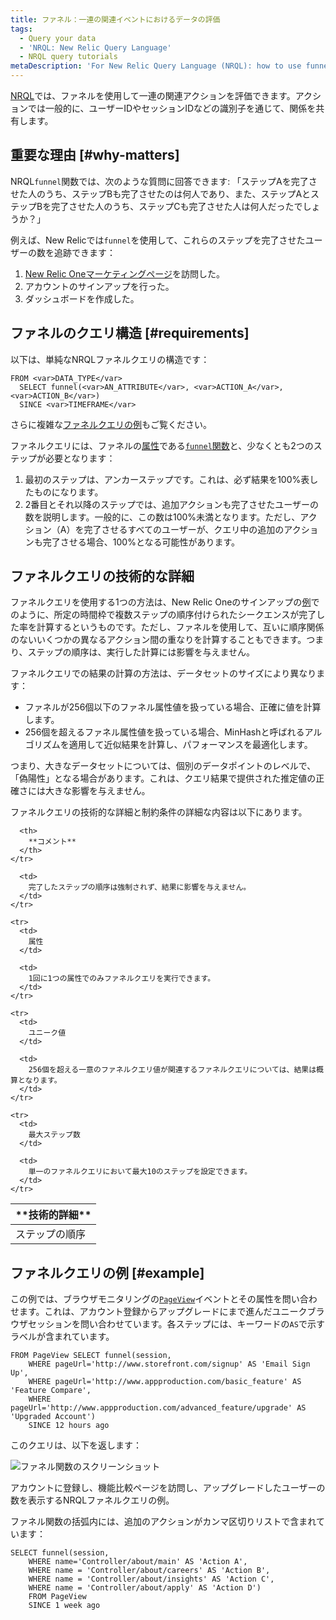 ```yaml
---
title: ファネル：一連の関連イベントにおけるデータの評価
tags:
  - Query your data
  - 'NRQL: New Relic Query Language'
  - NRQL query tutorials
metaDescription: 'For New Relic Query Language (NRQL): how to use funnels to understand how many users complete a set of steps in a procedure.'
---
```



[NRQL](/docs/query-data/nrql-new-relic-query-language/getting-started/introduction-nrql)では、ファネルを使用して一連の関連アクションを評価できます。アクションでは一般的に、ユーザーIDやセッションIDなどの識別子を通じて、関係を共有します。

## 重要な理由 [#why-matters]

NRQL`funnel`関数では、次のような質問に回答できます: 「ステップAを完了させた人のうち、ステップBも完了させたのは何人であり、また、ステップAとステップBを完了させた人のうち、ステップCも完了させた人は何人だったでしょうか？」

例えば、New Relicでは`funnel`を使用して、これらのステップを完了させたユーザーの数を追跡できます：

1. [New Relic Oneマーケティングページ](https://newrelic.com/platform)を訪問した。
2. アカウントのサインアップを行った。
3. ダッシュボードを作成した。

## ファネルのクエリ構造 [#requirements]

以下は、単純なNRQLファネルクエリの構造です：

```
FROM <var>DATA_TYPE</var> 
  SELECT funnel(<var>AN_ATTRIBUTE</var>, <var>ACTION_A</var>, <var>ACTION_B</var>) 
  SINCE <var>TIMEFRAME</var>
```

さらに複雑な[ファネルクエリの例](#example)もご覧ください。

ファネルクエリには、ファネルの[属性](/docs/using-new-relic/welcome-new-relic/get-started/glossary#attribute)である[`funnel`関数](/docs/query-data/nrql-new-relic-query-language/getting-started/nrql-syntax-components-functions#func-funnel)と、少なくとも2つのステップが必要となります：

1. 最初のステップは、アンカーステップです。これは、必ず結果を100%表したものになります。
2. 2番目とそれ以降のステップでは、追加アクションも完了させたユーザーの数を説明します。一般的に、この数は100%未満となります。ただし、アクション（A）を完了させるすべてのユーザーが、クエリ中の追加のアクションも完了させる場合、100%となる可能性があります。

## ファネルクエリの技術的な詳細

ファネルクエリを使用する1つの方法は、New Relic Oneのサインアップの[例](#why-matters)でのように、所定の時間枠で複数ステップの順序付けられたシークエンスが完了した率を計算するというものです。ただし、ファネルを使用して、互いに順序関係のないいくつかの異なるアクション間の重なりを計算することもできます。つまり、ステップの順序は、実行した計算には影響を与えません。

ファネルクエリでの結果の計算の方法は、データセットのサイズにより異なります：

* ファネルが256個以下のファネル属性値を扱っている場合、正確に値を計算します。
* 256個を超えるファネル属性値を扱っている場合、MinHashと呼ばれるアルゴリズムを適用して近似結果を計算し、パフォーマンスを最適化します。

つまり、大きなデータセットについては、個別のデータポイントのレベルで、「偽陽性」となる場合があります。これは、クエリ結果で提供された推定値の正確さには大きな影響を与えません。

ファネルクエリの技術的な詳細と制約条件の詳細な内容は以下にあります。

<table>
  <thead>
    <tr>
      <th style={{ width: "200px" }}>
        **技術的詳細**
      </th>

      <th>
        **コメント**
      </th>
    </tr>
  </thead>

  <tbody>
    <tr>
      <td>
        ステップの順序
      </td>

      <td>
        完了したステップの順序は強制されず、結果に影響を与えません。
      </td>
    </tr>

    <tr>
      <td>
        属性
      </td>

      <td>
        1回に1つの属性でのみファネルクエリを実行できます。
      </td>
    </tr>

    <tr>
      <td>
        ユニーク値
      </td>

      <td>
        256個を超える一意のファネルクエリ値が関連するファネルクエリについては、結果は概算となります。
      </td>
    </tr>

    <tr>
      <td>
        最大ステップ数
      </td>

      <td>
        単一のファネルクエリにおいて最大10のステップを設定できます。
      </td>
    </tr>
  </tbody>
</table>

## ファネルクエリの例 [#example]

この例では、ブラウザモニタリングの[`PageView`](/attribute-dictionary/?event=PageView)イベントとその属性を問い合わせます。これは、アカウント登録からアップグレードにまで進んだユニークブラウザセッションを問い合わせています。各ステップには、キーワードの`AS`で示すラベルが含まれています。

```
FROM PageView SELECT funnel(session, 
    WHERE pageUrl='http://www.storefront.com/signup' AS 'Email Sign Up', 
    WHERE pageUrl='http://www.appproduction.com/basic_feature' AS 'Feature Compare', 
    WHERE pageUrl='http://www.appproduction.com/advanced_feature/upgrade' AS 'Upgraded Account') 
    SINCE 12 hours ago
```

このクエリは、以下を返します：

<img
  src={cropInsightsFunnels}
  title="crop-insights-funnels.png"
  alt="ファネル関数のスクリーンショット"
/>

<figcaption>
  アカウントに登録し、機能比較ページを訪問し、アップグレードしたユーザーの数を表示するNRQLファネルクエリの例。
</figcaption>

ファネル関数の括弧内には、追加のアクションがカンマ区切りリストで含まれています：

```
SELECT funnel(session, 
    WHERE name='Controller/about/main' AS 'Action A', 
    WHERE name = 'Controller/about/careers' AS 'Action B', 
    WHERE name = 'Controller/about/insights' AS 'Action C', 
    WHERE name = 'Controller/about/apply' AS 'Action D') 
    FROM PageView 
    SINCE 1 week ago
```
